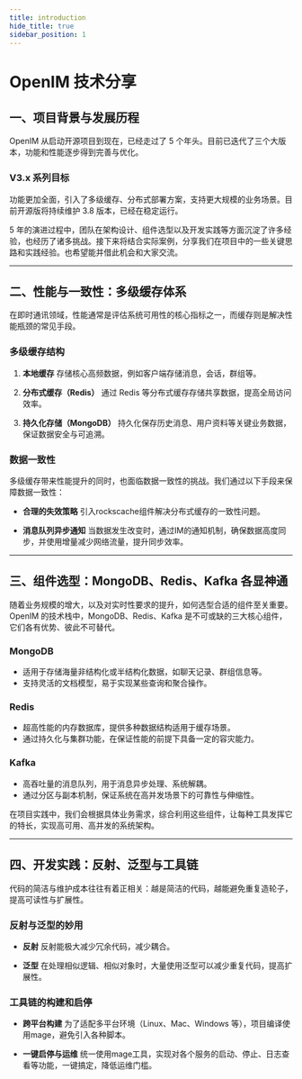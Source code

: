 ```yaml
---
title: introduction
hide_title: true
sidebar_position: 1
---
```

# OpenIM 技术分享

## 一、项目背景与发展历程

OpenIM 从启动开源项目到现在，已经走过了 5 个年头。目前已迭代了三个大版本，功能和性能逐步得到完善与优化。

### V3.x 系列目标
  功能更加全面，引入了多级缓存、分布式部署方案，支持更大规模的业务场景。目前开源版将持续维护 3.8 版本，已经在稳定运行。

5 年的演进过程中，团队在架构设计、组件选型以及开发实践等方面沉淀了许多经验，也经历了诸多挑战。接下来将结合实际案例，分享我们在项目中的一些关键思路和实践经验。也希望能并借此机会和大家交流。

---

## 二、性能与一致性：多级缓存体系

在即时通讯领域，性能通常是评估系统可用性的核心指标之一，而缓存则是解决性能瓶颈的常见手段。

### 多级缓存结构

1. **本地缓存**
   存储核心高频数据，例如客户端存储消息，会话，群组等。

2. **分布式缓存（Redis）**
   通过 Redis 等分布式缓存存储共享数据，提高全局访问效率。

3. **持久化存储（MongoDB）**
   持久化保存历史消息、用户资料等关键业务数据，保证数据安全与可追溯。

### 数据一致性

多级缓存带来性能提升的同时，也面临数据一致性的挑战。我们通过以下手段来保障数据一致性：

- **合理的失效策略**
  引入rockscache组件解决分布式缓存的一致性问题。

- **消息队列异步通知**
  当数据发生改变时，通过IM的通知机制，确保数据高度同步，并使用增量减少网络流量，提升同步效率。

---

## 三、组件选型：MongoDB、Redis、Kafka 各显神通

随着业务规模的增大，以及对实时性要求的提升，如何选型合适的组件至关重要。OpenIM 的技术栈中，MongoDB、Redis、Kafka 是不可或缺的三大核心组件，它们各有优势、彼此不可替代。

### MongoDB

- 适用于存储海量非结构化或半结构化数据，如聊天记录、群组信息等。
- 支持灵活的文档模型，易于实现某些查询和聚合操作。

### Redis

- 超高性能的内存数据库，提供多种数据结构适用于缓存场景。
- 通过持久化与集群功能，在保证性能的前提下具备一定的容灾能力。

### Kafka

- 高吞吐量的消息队列，用于消息异步处理、系统解耦。
- 通过分区与副本机制，保证系统在高并发场景下的可靠性与伸缩性。

在项目实践中，我们会根据具体业务需求，综合利用这些组件，让每种工具发挥它的特长，实现高可用、高并发的系统架构。

---

## 四、开发实践：反射、泛型与工具链

代码的简洁与维护成本往往有着正相关：越是简洁的代码，越能避免重复造轮子，提高可读性与扩展性。

### 反射与泛型的妙用

- **反射**
  反射能极大减少冗余代码，减少耦合。

- **泛型**
  在处理相似逻辑、相似对象时，大量使用泛型可以减少重复代码，提高扩展性。

### 工具链的构建和启停

- **跨平台构建**
  为了适配多平台环境（Linux、Mac、Windows 等），项目编译使用mage，避免引入各种脚本。

- **一键启停与运维**
  统一使用mage工具，实现对各个服务的启动、停止、日志查看等功能，一键搞定，降低运维门槛。
